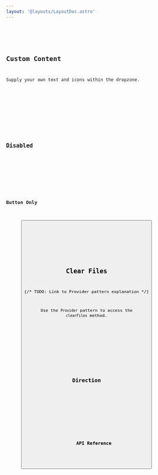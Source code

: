 ```yaml
---
layout: '@layouts/LayoutDoc.astro'
---
```









<Preview client:load>
	<Fragment slot="preview">
		<Default client:visible />
	</Fragment>
	<Fragment slot="code">
		<Code code={DefaultRaw} lang="svelte" />
	</Fragment>
</Preview>

## Custom Content

Supply your own text and icons within the dropzone.

<Preview client:load>
	<Fragment slot="preview">
		<CustomContent client:visible />
	</Fragment>
	<Fragment slot="code">
		<Code code={CustomContentRaw} lang="svelte" />
	</Fragment>
</Preview>

## Disabled

<Preview client:load>
	<Fragment slot="preview">
		<Disabled client:visible />
	</Fragment>
	<Fragment slot="code">
		<Code code={DisabledRaw} lang="svelte" />
	</Fragment>
</Preview>

## Button Only

<Preview client:load>
	<Fragment slot="preview">
		<Button client:visible />
	</Fragment>
	<Fragment slot="code">
		<Code code={ButtonRaw} lang="svelte" />
	</Fragment>
</Preview>

## Clear Files

{/* TODO: Link to Provider pattern explanation */}

Use the `Provider` pattern to access the `clearFiles` method.

<Preview client:load>
	<Fragment slot="preview">
		<ClearFiles client:visible />
	</Fragment>
	<Fragment slot="code">
		<Code code={ClearFilesRaw} lang="svelte" />
	</Fragment>
</Preview>

## Direction

<Preview client:load>
	<Fragment slot="preview">
		<Dir client:visible />
	</Fragment>
	<Fragment slot="code">
		<Code code={DirRaw} lang="svelte" />
	</Fragment>
</Preview>

## API Reference

<ApiTable />
